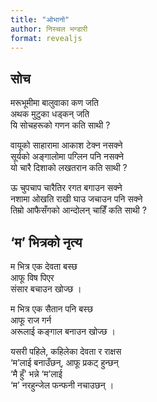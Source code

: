 ```yaml
---
title: "ओभानो"
author: निस्चल भन्डारी
format: revealjs
---
```


## सोच
मरूभूमीमा बालुवाका कण जति  
अथक मुटुका धड्कन् जति  
यि सोचहरूको गणन कति साथी ?

वायूको साहारामा आकाश टेक्न नसक्ने  
सूर्यको अङ्गालोमा पग्लिन पनि नसक्ने  
यो चारै दिशाको लखतरान कति साथी ?

ऊ चुपचाप चारैतिर रगत बगाउन सक्ने  
नशामा ओखति राखी घाउ जचाउन पनि सक्ने  
तिम्रो आफैसँगको आन्दोलन् चाहिँ कति साथी ?

## ‘म’ भित्रको नृत्य
म भित्र एक देवता बस्छ   
आफू विष पिएर  
संसार बचाउन खोज्छ ।

म भित्र एक सैतान पनि बस्छ  
आफू राज गर्न  
अरूलाई कङ्गाल बनाउन खोज्छ ।

यसरी पहिले, कहिलेका देवता र राक्षस  
‘म’लाई बनाउँछन्, आफू प्रकट् हुन्छन्  
‘मै हुँ’ भन्ने ‘म’लाई  
‘म’ नरहुन्जेल फन्फनी नचाउछन् ।
